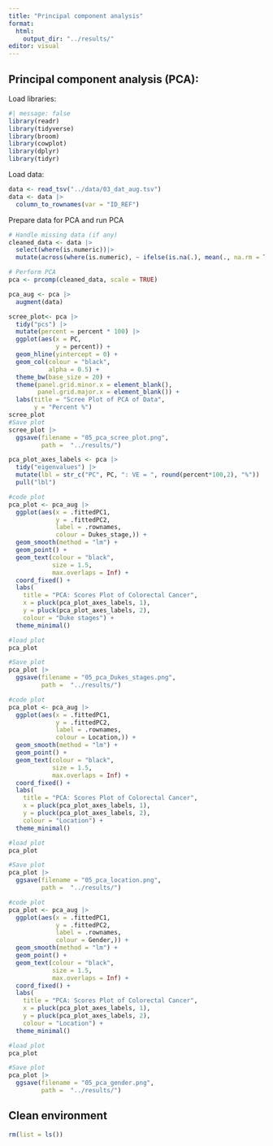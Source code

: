```yaml
---
title: "Principal component analysis"
format:
  html:
    output_dir: "../results/"
editor: visual
---
```


## Principal component analysis (PCA):

Load libraries:

```r
#| message: false 
library(readr)
library(tidyverse)
library(broom)
library(cowplot)
library(dplyr)
library(tidyr)

```

Load data:

```r
data <- read_tsv("../data/03_dat_aug.tsv")
data <- data |>
  column_to_rownames(var = "ID_REF")
```

Prepare data for PCA and run PCA

```r
# Handle missing data (if any)
cleaned_data <- data |>
  select(where(is.numeric))|> 
  mutate(across(where(is.numeric), ~ ifelse(is.na(.), mean(., na.rm = TRUE), .)))

# Perform PCA
pca <- prcomp(cleaned_data, scale = TRUE)

pca_aug <- pca |>
  augment(data)

```

```r
scree_plot<- pca |>
  tidy("pcs") |> 
  mutate(percent = percent * 100) |> 
  ggplot(aes(x = PC,
             y = percent)) +
  geom_hline(yintercept = 0) +
  geom_col(colour = "black",
           alpha = 0.5) +
  theme_bw(base_size = 20) +
  theme(panel.grid.minor.x = element_blank(),
        panel.grid.major.x = element_blank()) +
  labs(title = "Scree Plot of PCA of Data",
       y = "Percent %")
scree_plot
#Save plot
scree_plot |> 
  ggsave(filename = "05_pca_scree_plot.png",
         path =  "../results/")


```

```r
pca_plot_axes_labels <- pca |>
  tidy("eigenvalues") |>
  mutate(lbl = str_c("PC", PC, ": VE = ", round(percent*100,2), "%")) |> 
  pull("lbl")
```

```r
#code plot
pca_plot <- pca_aug |> 
  ggplot(aes(x = .fittedPC1,
             y = .fittedPC2,
             label = .rownames,
             colour = Dukes_stage,)) +
  geom_smooth(method = "lm") +
  geom_point() +
  geom_text(colour = "black",
            size = 1.5,
            max.overlaps = Inf) +
  coord_fixed() +
  labs(
    title = "PCA: Scores Plot of Colorectal Cancer",
    x = pluck(pca_plot_axes_labels, 1),
    y = pluck(pca_plot_axes_labels, 2),
    colour = "Duke stages") +
  theme_minimal()

#load plot
pca_plot

#Save plot
pca_plot |> 
  ggsave(filename = "05_pca_Dukes_stages.png",
         path =  "../results/")
```

```r
#code plot
pca_plot <- pca_aug |> 
  ggplot(aes(x = .fittedPC1,
             y = .fittedPC2,
             label = .rownames,
             colour = Location,)) +
  geom_smooth(method = "lm") +
  geom_point() +
  geom_text(colour = "black",
            size = 1.5,
            max.overlaps = Inf) +
  coord_fixed() +
  labs(
    title = "PCA: Scores Plot of Colorectal Cancer",
    x = pluck(pca_plot_axes_labels, 1),
    y = pluck(pca_plot_axes_labels, 2),
    colour = "Location") +
  theme_minimal()

#load plot
pca_plot

#Save plot
pca_plot |> 
  ggsave(filename = "05_pca_location.png",
         path =  "../results/")
```

```r
#code plot
pca_plot <- pca_aug |> 
  ggplot(aes(x = .fittedPC1,
             y = .fittedPC2,
             label = .rownames,
             colour = Gender,)) +
  geom_smooth(method = "lm") +
  geom_point() +
  geom_text(colour = "black",
            size = 1.5,
            max.overlaps = Inf) +
  coord_fixed() +
  labs(
    title = "PCA: Scores Plot of Colorectal Cancer",
    x = pluck(pca_plot_axes_labels, 1),
    y = pluck(pca_plot_axes_labels, 2),
    colour = "Location") +
  theme_minimal()

#load plot
pca_plot

#Save plot
pca_plot |> 
  ggsave(filename = "05_pca_gender.png",
         path =  "../results/")
```

## Clean environment

```r
rm(list = ls())
```
